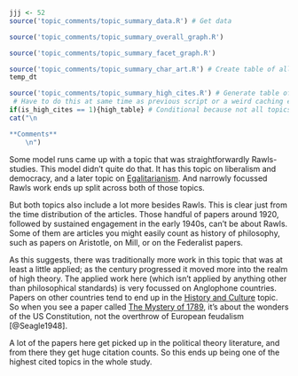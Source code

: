 ```r
jjj <- 52
source('topic_comments/topic_summary_data.R') # Get data
```

```r
source('topic_comments/topic_summary_overall_graph.R')
```

```r
source('topic_comments/topic_summary_facet_graph.R')
```

```r
source('topic_comments/topic_summary_char_art.R') # Create table of all articles in topic
temp_dt
```

```r
source('topic_comments/topic_summary_high_cites.R') # Generate table of highly cited articles. 
 # Have to do this at same time as previous script or a weird caching error occurs.
if(is_high_cites == 1){high_table} # Conditional because not all topics have high cites
cat("\n

**Comments**
	\n")
```

Some model runs came up with a topic that was straightforwardly Rawls-studies. This model didn't quite do that. It has this topic on liberalism and democracy, and a later topic on [Egalitarianism](#topic65). And narrowly focussed Rawls work ends up split across both of those topics.

But both topics also include a lot more besides Rawls. This is clear just from the time distribution of the articles. Those handful of papers around 1920, followed by sustained engagement in the early 1940s, can't be about Rawls. Some of them are articles you might easily count as history of philosophy, such as papers on Aristotle, on Mill, or on the Federalist papers. 

As this suggests, there was traditionally more work in this topic that was at least a little applied; as the century progressed it moved more into the realm of high theory. The applied work here (which isn't applied by anything other than philosophical standards) is very focussed on Anglophone countries. Papers on other countries tend to end up in the [History and Culture](#topic10) topic. So when you see a paper called [The Mystery of 1789](https://philpapers.org/rec/SEATMO-2), it's about the wonders of the US Constitution, not the overthrow of European feudalism [@Seagle1948].

A lot of the papers here get picked up in the political theory literature, and from there they get huge citation counts. So this ends up being one of the highest cited topics in the whole study.